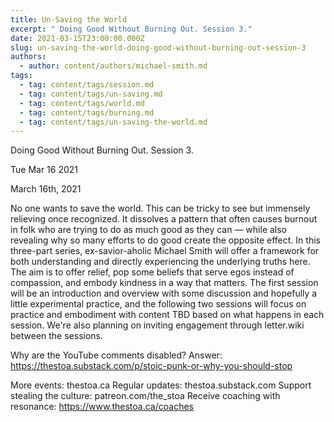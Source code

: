 ```yaml
---
title: Un-Saving the World
excerpt: " Doing Good Without Burning Out. Session 3."
date: 2021-03-15T23:00:00.000Z
slug: un-saving-the-world-doing-good-without-burning-out-session-3
authors:
  - author: content/authors/michael-smith.md
tags:
  - tag: content/tags/session.md
  - tag: content/tags/un-saving.md
  - tag: content/tags/world.md
  - tag: content/tags/burning.md
  - tag: content/tags/un-saving-the-world.md
---
```




 Doing Good Without Burning Out. Session 3.

Tue Mar 16 2021

March 16th, 2021

No one wants to save the world. This can be tricky to see but immensely relieving once recognized. It dissolves a pattern that often causes burnout in folk who are trying to do as much good as they can — while also revealing why so many efforts to do good create the opposite effect. In this three-part series, ex-savior-aholic Michael Smith will offer a framework for both understanding and directly experiencing the underlying truths here. The aim is to offer relief, pop some beliefs that serve egos instead of compassion, and embody kindness in a way that matters. The first session will be an introduction and overview with some discussion and hopefully a little experimental practice, and the following two sessions will focus on practice and embodiment with content TBD based on what happens in each session. We're also planning on inviting engagement through letter.wiki between the sessions.

Why are the YouTube comments disabled? Answer: https://thestoa.substack.com/p/stoic-punk-or-why-you-should-stop

More events: thestoa.ca
Regular updates: thestoa.substack.com
Support stealing the culture: patreon.com/the_stoa
Receive coaching with resonance: https://www.thestoa.ca/coaches


